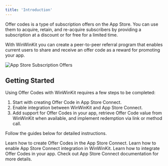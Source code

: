 ```yaml
---
title: 'Introduction'
---
```


Offer codes is a type of subscription offers on the App Store.
You can use them to acquire, retain, and re-acquire subscribers by providing a subscription at a discount or for free for a limited time. 

With WinWinKit you can create a peer-to-peer referral program that enables current users to share and receive an offer code as a reward for promoting your app. 

![App Store Subscription Offers](/images/offer-codes-intro-1.png)

## Getting Started

Using Offer Codes with WinWinKit requires a few steps to be completed: 

1. Start with creating Offer Code in App Store Connect. 
2. Enable integration between WinWinKit and App Store Connect.
3. Add support for Offer Codes in your app, retrieve Offer Code value from WinWinKit when available, and implement redemption via link or method call.

Follow the guides below for detailed instructions.

<CardGroup cols={2}>
<Card title="1. Create" href="/offer-codes/create">
Learn how to create Offer Codes in the App Store Connect.
</Card>
<Card title="2. Enable" href="/offer-codes/enable">
Learn how to enable App Store Connect integration in WinWinKit.
</Card>
<Card title="3. Integrate" href="/offer-codes/integrate">
Learn how to integrate Offer Codes in your app.
</Card>
<Card title="Learn more" href="https://developer.apple.com/app-store/subscriptions/#offer-codes">
Check out App Store Connect documentation for more details.
</Card>
</CardGroup>
